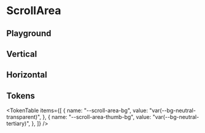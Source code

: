 



<Meta title="ScrollArea" of={ScrollAreaStories} />

# ScrollArea

<ThemeSelect />

## Playground

<Canvas of={ScrollAreaStories.Default} />
<Controls />

## Vertical

<Canvas of={ScrollAreaStories.Vertical} />

## Horizontal

<Canvas of={ScrollAreaStories.Horizontal} />

## Tokens

<TokenTable
  items={[
    {
      name: "--scroll-area-bg",
      value: "var(--bg-neutral-transparent)",
    },
    {
      name: "--scroll-area-thumb-bg",
      value: "var(--bg-neutral-tertiary)",
    },
  ]}
/>

<Toaster className="sb-unstyled" position="bottom-right" />
